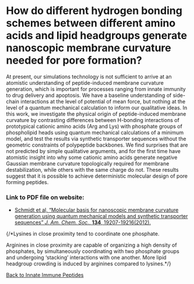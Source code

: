 # How do different hydrogen bonding schemes between different amino acids and lipid headgroups generate nanoscopic membrane curvature needed for pore formation?

At present, our simulations technology is not sufficient to arrive at an atomistic understanding of peptide-induced membrane curvature generation, which is important for processes ranging from innate immunity to drug delivery and apoptosis. We have a baseline understanding of side-chain interactions at the level of potential of mean force, but nothing at the level of a quantum mechanical calculation to inform our qualitative ideas. In this work, we investigate the physical origin of peptide-induced membrane curvature by contrasting differences between H-bonding interactions of prototypical cationic amino acids (Arg and Lys) with phosphate groups of phospholipid heads using quantum mechanical calculations of a minimum model, and test the results via synthetic transporter sequences without the geometric constraints of polypeptide backbones. We find surprises that are not predicted by simple qualitative arguments, and for the first time have atomistic insight into why some cationic amino acids generate negative Gaussian membrane curvature topologically required for membrane destabilization, while others with the same charge do not. These results suggest that it is possible to achieve deterministic molecular design of pore forming peptides.

### Link to PDF file on website:
- [Schmidt et al, “Molecular basis for nanoscopic membrane curvature generation using quantum mechanical models and synthetic transporter sequences” _J. Am. Chem. Soc._, **134**, 19207-19216(2012).](/pdf/10.1021~ja308459j.pdf)

{/*Lysines in close proximity tend to coordinate one phosphate.

Arginines in close proximity are capable of organizing a high density of phosphates, by simultaneously coordinating with two phosphate groups and undergoing ‘stacking’ interactions with one another. More lipid headgroup crowding is induced by arginines compared to lysines.*/}

[Back to Innate Immune Peptides](/research/innate-immune-peptides)